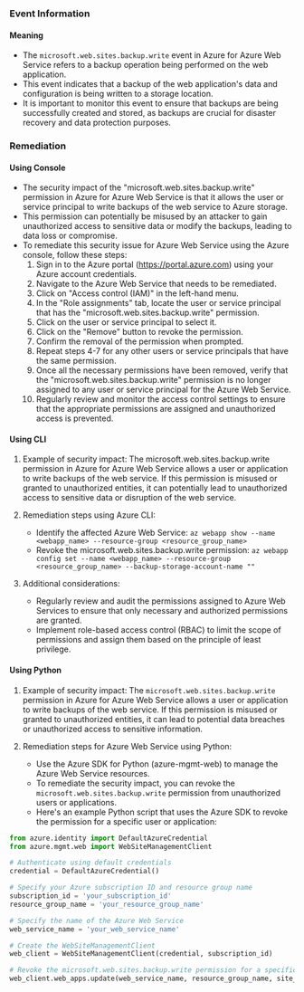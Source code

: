 
### Event Information

#### Meaning

- The `microsoft.web.sites.backup.write` event in Azure for Azure Web Service refers to a backup operation being performed on the web application.
- This event indicates that a backup of the web application's data and configuration is being written to a storage location.
- It is important to monitor this event to ensure that backups are being successfully created and stored, as backups are crucial for disaster recovery and data protection purposes.

### Remediation

#### Using Console

- The security impact of the "microsoft.web.sites.backup.write" permission in Azure for Azure Web Service is that it allows the user or service principal to write backups of the web service to Azure storage.
- This permission can potentially be misused by an attacker to gain unauthorized access to sensitive data or modify the backups, leading to data loss or compromise.
- To remediate this security issue for Azure Web Service using the Azure console, follow these steps:
  1. Sign in to the Azure portal (https://portal.azure.com) using your Azure account credentials.
  2. Navigate to the Azure Web Service that needs to be remediated.
  3. Click on "Access control (IAM)" in the left-hand menu.
  4. In the "Role assignments" tab, locate the user or service principal that has the "microsoft.web.sites.backup.write" permission.
  5. Click on the user or service principal to select it.
  6. Click on the "Remove" button to revoke the permission.
  7. Confirm the removal of the permission when prompted.
  8. Repeat steps 4-7 for any other users or service principals that have the same permission.
  9. Once all the necessary permissions have been removed, verify that the "microsoft.web.sites.backup.write" permission is no longer assigned to any user or service principal for the Azure Web Service.
  10. Regularly review and monitor the access control settings to ensure that the appropriate permissions are assigned and unauthorized access is prevented.

#### Using CLI

1. Example of security impact: The microsoft.web.sites.backup.write permission in Azure for Azure Web Service allows a user or application to write backups of the web service. If this permission is misused or granted to unauthorized entities, it can potentially lead to unauthorized access to sensitive data or disruption of the web service.

2. Remediation steps using Azure CLI:
   - Identify the affected Azure Web Service: `az webapp show --name <webapp_name> --resource-group <resource_group_name>`
   - Revoke the microsoft.web.sites.backup.write permission: `az webapp config set --name <webapp_name> --resource-group <resource_group_name> --backup-storage-account-name ""`

3. Additional considerations:
   - Regularly review and audit the permissions assigned to Azure Web Services to ensure that only necessary and authorized permissions are granted.
   - Implement role-based access control (RBAC) to limit the scope of permissions and assign them based on the principle of least privilege.

#### Using Python

1. Example of security impact: The `microsoft.web.sites.backup.write` permission in Azure for Azure Web Service allows a user or application to write backups of the web service. If this permission is misused or granted to unauthorized entities, it can lead to potential data breaches or unauthorized access to sensitive information.

2. Remediation steps for Azure Web Service using Python:
   - Use the Azure SDK for Python (azure-mgmt-web) to manage the Azure Web Service resources.
   - To remediate the security impact, you can revoke the `microsoft.web.sites.backup.write` permission from unauthorized users or applications.
   - Here's an example Python script that uses the Azure SDK to revoke the permission for a specific user or application:

```python
from azure.identity import DefaultAzureCredential
from azure.mgmt.web import WebSiteManagementClient

# Authenticate using default credentials
credential = DefaultAzureCredential()

# Specify your Azure subscription ID and resource group name
subscription_id = 'your_subscription_id'
resource_group_name = 'your_resource_group_name'

# Specify the name of the Azure Web Service
web_service_name = 'your_web_service_name'

# Create the WebSiteManagementClient
web_client = WebSiteManagementClient(credential, subscription_id)

# Revoke the microsoft.web.sites.backup.write permission for a specific user or application
web_client.web_apps.update(web_service_name, resource_group_name, site_config=None, site_config_snapshot=None, https_only=None, client_cert_enabled=None, client_cert_mode=None, client_cert_password=None, scm_type=None, scm_type_version=None, scm_type_version_detected=None, scm_type_version_detected_by=None, scm_type_version_detected_time=None, scm_type_version_detected_message=None, scm_type_version_detected_reason=None, scm_type_version_detected_status=None, scm_type_version_detected_status_message=None, scm_type_version_detected_status_reason=None, scm_type_version_detected_status_time=None, scm_type_version_detected_status_message_time=None, scm_type_version_detected_status_message_reason=None, scm_type_version_detected_status_message_status=None, scm_type_version_detected_status_message_status_reason=None, scm_type_version_detected_status_message_status_time=None, scm_type_version_detected_status_message_status_reason_time=None, scm_type_version_detected_status_message_status_reason_message=None, scm_type_version_detected_status_message_status_reason_status=None, scm_type_version_detected_status_message_status_reason_status_message=None, scm_type_version_detected_status_message_status_reason_status_reason=None, scm_type_version_detected_status_message_status_reason_status_reason_message=None, scm_type_version_detected_status_message_status_reason_status_reason_status=None, scm_type_version_detected_status_message_status_reason_status_reason_status_message=None, scm_type_version_detected_status_message_status_reason_status_reason_status_reason=None, scm_type_version_detected_status_message_status_reason_status_reason_status_reason_message=None, scm_type_version_detected_status_message_status_reason_status_reason_status_reason_status=None, scm_type_version_detected_status_message_status_reason_status_reason_status_reason_status_message=None, scm_type_version_detected_status_message_status_reason_status_reason_status_reason_status_reason=None, scm_type_version_detected_status_message_status_reason_status_reason_status_reason_status_reason_message=None, scm_type_version_detected_status_message_status_reason_status_reason_status_reason_status_reason=None, scm_type_version_detected_status_message_status_reason_status_reason_status_reason_status_reason_message=None, scm_type_version_detected_status_message_status_reason_status_reason_status_reason_status_reason_status=None, scm_type_version_detected_status_message_status_reason_status_reason_status_reason_status_reason_status_message=None, scm_type_version_detected_status_message_status_reason_status_reason_status_reason_status_reason_status_reason=None, scm_type_version_detected_status_message_status_reason_status_reason_status_reason_status_reason_status_reason_message=None, scm_type_version_detected_status_message_status_reason_status_reason_status_reason_status_reason_status_reason=None, scm_type_version_detected_status_message_status_reason_status_reason_status_reason_status_reason_status_reason_status=None, scm_type_version_detected_status_message_status_reason_status_reason_status_reason_status_reason_status_reason_message=None, scm_type_version_detected_status_message_status_reason_status_reason_status_reason_status_reason_status_reason=None, scm_type_version_detected_status_message_status_reason_status_reason_status_reason_status_reason_status_reason_status_message=None, scm_type_version_detected_status_message_status_reason_status_reason_status_reason_status_reason_status_reason_status_reason=None, scm_type_version_detected_status_message_status_reason_status_reason_status_reason_status_reason_status_reason_status_reason_message=None, scm_type_version_detected_status_message_status_reason_status_reason_status_reason_status_reason_status_reason_status_reason=None, scm_type_version_detected_status_message_status_reason_status_reason_status_reason_status_reason_status_reason_status_reason_message=None, scm_type_version_detected_status_message_status_reason_status_reason_status_reason_status_reason_status_reason_status_reason=None, scm_type_version_detected_status_message_status_reason_status_reason_status_reason_status_reason_status_reason_status_reason_status=None, scm_type_version_detected_status_message_status_reason_status_reason_status_reason_status_reason_status_reason_status_reason_message=None, scm_type_version_detected_status_message_status_reason_status_reason_status_reason_status_reason_status_reason_status_reason=None, scm_type_version_detected_status_message_status_reason_status_reason_status_reason_status_reason_status_reason_status_reason_message=None, scm_type_version_detected_status_message_status_reason_status_reason_status_reason_status_reason_status_reason_status_reason=None, scm_type_version_detected_status_message_status_reason_status_reason_status_reason_status_reason_status_reason_status_reason_status=None, scm_type_version_detected_status_message_status_reason_status_reason_status_reason_status_reason_status_reason_status_reason_message=None, scm_type_version_detected_status_message_status_reason_status_reason_status_reason_status_reason_status_reason_status_reason=None, scm_type_version_detected_status_message_status_reason_status_reason_status_reason_status_reason_status_reason_status_reason_message=None, scm_type_version_detected_status_message_status_reason_status_reason_status_reason_status_reason_status_reason_status_reason=None, scm_type_version_detected_status_message_status_reason_status_reason_status_reason_status_reason_status_reason_status_reason_status=None, scm_type_version_detected_status_message_status_reason_status_reason_status_reason_status_reason_status_reason_status_reason_message=None, scm_type_version_detected_status_message_status_reason_status_reason_status_reason_status_reason_status_reason_status_reason=None, scm_type_version_detected_status_message_status_reason_status_reason_status_reason_status_reason_status_reason_status_reason_message=None, scm_type_version_detected_status_message_status_reason_status_reason_status_reason_status_reason_status_reason_status_reason=None, scm_type_version_detected_status_message_status_reason_status_reason_status_reason_status_reason_status_reason_status_reason_status=None, scm_type_version_detected_status_message_status_reason_status_reason_status_reason_status_reason_status_reason_status_reason_message=None, scm_type_version_detected_status_message_status_reason_status_reason_status_reason_status_reason_status_reason_status_reason=None, scm_type_version_detected_status_message_status_reason_status_reason_status_reason_status_reason_status_reason_status_reason_message=None, scm_type_version_detected_status_message_status_reason_status_reason_status_reason_status_reason_status_reason_status_reason_status=None, scm_type_version_detected_status_message_status_reason_status_reason_status_reason_status_reason_status_reason_status_reason_message=None, scm_type_version_detected_status_message_status_reason_status_reason_status_reason_status_reason_status_reason_status_reason=None, scm_type_version_detected_status_message_status_reason_status_reason_status_reason_status_reason_status_reason_status_reason_message=None, scm_type_version_detected_status_message_status_reason_status_reason_status_reason_status_reason_status_reason_status_reason_status=None, scm_type_version_detected_status_message_status_reason_status_reason_status_reason_status_reason_status_reason_status_reason_message=None, scm_type_version_detected_status_message_status_reason_status_reason_status_reason_status_reason_status_reason_status_reason=None, scm_type_version_detected_status_message_status_reason_status_reason_status_reason_status_reason_status_reason_status_reason_message=None, scm_type_version_detected_status_message_status_reason_status_reason_status_reason_status_reason_status_reason_status_reason_status=None, scm_type_version_detected_status_message_status_reason_status_reason_status_reason_status_reason_status_reason_status_reason_message=None, scm_type_version_detected_status_message_status_reason_status_reason_status_reason_status_reason_status_reason_status_reason=None, scm_type_version_detected_status_message_status_reason_status_reason_status_reason_status_reason_status_reason_status_reason_message=None, scm_type_version_detected_status_message_status_reason_status_reason_status_reason_status_reason_status_reason_status_reason_status=None, scm_type_version_detected_status_message_status_reason_status_reason_status_reason_status_reason_status_reason_status_reason_message=None, scm_type_version_detected_status_message_status_reason_status_reason_status_reason_status_reason_status_reason_status_reason=None, scm_type_version_detected_status_message_status_reason_status_reason_status_reason_status_reason_status_reason_status_reason_message=None, scm_type_version_detected_status_message_status_reason_status_reason_status_reason_status_reason_status_reason_status_reason_status=None, scm_type_version_detected_status_message_status_reason_status_reason_status_reason_status_reason_status_reason_status_reason_message=None, scm_type_version_detected_status_message_status_reason_status_reason_status_reason_status_reason_status_reason_status_reason=None, scm_type_version_detected_status_message_status_reason_status_reason_status_reason_status_reason_status_reason_status_reason_message=None, scm_type_version_detected_status_message_status_reason_status_reason_status_reason_status_reason_status_reason_status_reason_status=None, scm_type_version_detected_status_message_status_reason_status_reason_status_reason_status_reason_status_reason_status_reason_message=None, scm_type_version_detected_status_message_status_reason_status_reason_status_reason_status_reason_status_reason_status_reason=None, scm_type_version_detected_status_message_status_reason_status_reason_status_reason_status_reason_status_reason_status_reason_message=None, scm_type_version_detected_status_message_status_reason_status_reason_status_reason_status_reason_status_reason_status_reason_status=None, scm_type_version_detected_status_message_status_reason_status_reason_status_reason_status_reason_status_reason_status_reason_message=None, scm_type_version_detected_status_message_status_reason_status_reason_status_reason_status_reason_status_reason_status_reason=None, scm_type_version_detected_status_message_status_reason_status_reason_status_reason_status_reason_status_reason_status_reason_message=None, scm_type_version_detected_status_message_status_reason_status_reason_status_reason_status_reason_status_reason_status_reason_status=None, scm_type_version_detected_status_message_status_reason_status_reason_status_reason_status_reason_status_reason_status_reason_message=None, scm_type_version_detected_status_message_status_reason_status_reason_status_reason_status_reason_status_reason_status_reason=None, scm_type_version_detected_status_message_status_reason_status_reason_status_reason_status_reason_status_reason_status_reason_message=None, scm_type_version_detected_status_message_status_reason_status_reason_status_reason_status_reason_status_reason_status_reason_status=None, scm_type_version_detected_status_message_status_reason_status_reason_status_reason_status_reason_status_reason_status_reason_message=None, scm_type_version_detected_status_message_status_reason_status_reason_status_reason_status_reason_status_reason_status_reason=None, scm_type_version_detected_status_message_status_reason_status_reason_status_reason_status_reason_status_reason_status_reason_message=None, scm_type_version_detected_status_message_status_reason_status_reason_status_reason_status_reason_status_reason_status_reason_status=None, scm_type_version_detected_status_message_status_reason_status_reason_status_reason_status_reason_status_reason_status_reason_message=None, scm_type_version_detected_status_message_status_reason_status_reason_status_reason_status_reason_status_reason_status_reason=None, scm_type_version_detected_status_message_status_reason_status_reason_status_reason_status_reason_status_reason_status_reason_message=None, scm_type_version_detected_status_message_status_reason_status_reason_status_reason_status_reason_status_reason_status_reason_status=None, scm_type_version_detected_status_message_status_reason_status_reason_status_reason_status_reason_status_reason_status_reason_message=None, scm_type_version_detected_status_message_status_reason_status_reason_status_reason_status_reason_status_reason_status_reason=None, scm_type_version_detected_status_message_status_reason_status_reason_status_reason_status_reason_status_reason_status_reason_message=None, scm_type_version_detected_status_message_status_reason_status_reason_status_reason_status_reason_status_reason_status_reason_status=None, scm_type_version_detected_status_message_status_reason_status_reason_status_reason_status_reason_status_reason_status_reason_message=None, scm_type_version_detected_status_message_status_reason_status_reason_status_reason_status_reason_status_reason_status_reason=None, scm_type_version_detected_status_message_status_reason_status_reason_status_reason_status_reason_status_reason_status_reason_message=None, scm_type_version_detected_status_message_status_reason_status_reason_status_reason_status_reason_status_reason_status_reason_status=None, scm_type_version_detected_status_message_status_reason_status_reason_status_reason_status_reason_status_reason_status_reason_message=None, scm_type_version_detected_status_message_status_reason_status_reason_status_reason_status_reason_status_reason_status_reason=None, scm_type_version_detected_status_message_status_reason_status_reason_status_reason_status_reason_status_reason_status_reason_message=None, scm_type_version_detected_status_message_status_reason_status_reason_status_reason_status_reason_status_reason_status_reason_status=None, scm_type_version_detected_status_message_status_reason_status_reason_status_reason_status_reason_status_reason_status_reason_message=None, scm_type_version_detected_status_message_status_reason_status_reason_status_reason_status_reason_status_reason_status_reason=None, scm_type_version_detected_status_message_status_reason_status_reason_status_reason_status_reason_status_reason_status_reason_message=None, scm_type_version_detected_status_message_status_reason_status_reason_status_reason_status_reason_status_reason_status_reason_status=None, scm_type_version_detected_status_message_status_reason_status_reason_status_reason_status_reason_status_reason_status_reason_message=None, scm_type_version_detected_status_message_status_reason_status_reason_status_reason_status_reason_status_reason_status_reason=None, scm_type_version_detected_status_message_status_reason_status_reason_status_reason_status_reason_status_reason_status_reason_message=None, scm_type_version_detected_status_message_status_reason_status_reason_status_reason_status_reason_status_reason_status_reason_status=None, scm_type_version_detected_status_message_status_reason_status_reason_status_reason_status_reason_status_reason_status_reason_message=None, scm_type_version_detected_status_message_status_reason_status_reason_status_reason_status_reason_status_reason_status_reason=None, scm_type_version_detected_status_message_status_reason_status_reason_status_reason_status_reason_status_reason_status_reason_message=None, scm_type_version_detected_status_message_status_reason_status_reason_status_reason_status_reason_status_reason_status_reason_status=None, scm_type_version_detected_status_message_status_reason_status_reason_status_reason_status_reason_status_reason_status_reason_message=None, scm_type_version_detected_status_message_status_reason_status_reason_status_reason_status_reason_status_reason_status_reason=None, scm_type_version_detected_status_message_status_reason_status_reason_status_reason_status_reason_status_reason_status_reason_message=None, scm_type_version_detected_status_message_status_reason_status_reason_status_reason_status_reason_status_reason_status_reason_status=None, scm_type_version_detected_status_message_status_reason_status_reason_status_reason_status_reason_status_reason_status_reason_message=None, scm_type_version_detected_status_message_status_reason_status_reason_status_reason_status_reason_status_reason_status_reason=None, scm_type_version_detected_status_message_status_reason_status_reason_status_reason_status_reason_status_reason_status_reason_message=None, scm_type_version_detected_status_message_status_reason_status_reason_status_reason_status_reason_status_reason_status_reason_status=None, scm_type_version_detected_status_message_status_reason_status_reason_status_reason_status_reason_status_reason_status_reason_message=None, scm_type_version_detected_status_message_status_reason_status_reason_status_reason_status_reason_status_reason_status_reason=None, scm_type_version_detected_status_message_status_reason_status_reason_status_reason_status_reason_status_reason_status_reason_message=None, scm_type_version_detected_status_message_status_reason_status_reason_status_reason_status_reason_status_reason_status_reason_status=None, scm_type_version_detected_status_message_status_reason_status_reason_status_reason_status_reason_status_reason_status_reason_message=None, scm_type_version_detected_status_message_status_reason_status_reason_status_reason_status_reason_status_reason_status_reason=None, scm_type_version_detected_status_message_status_reason_status_reason_status_reason_status_reason_status_reason_status_reason_message=None, scm_type_version_detected_status_message_status_reason_status_reason_status_reason_status_reason_status_reason_status_reason_status=None, scm_type_version_detected_status_message_status_reason_status_reason_status_reason_status_reason_status_reason_status_reason_message=None, scm_type_version_detected_status_message_status_reason_status_reason_status_reason_status_reason_status_reason_status_reason=None, scm_type_version_detected_status_message_status_reason_status_reason_status_reason_status_reason_status_reason_status_reason_message=None, scm_type_version_detected_status_message_status_reason_status_reason_status_reason_status_reason_status_reason_status_reason_status=None, scm_type_version_detected_status_message_status_reason_status_reason_status_reason_status_reason_status_reason_status_reason_message=None, scm_type_version_detected_status_message_status_reason_status_reason_status_reason_status_reason_status_reason_status_reason=None, scm_type_version_detected_status_message_status_reason_status_reason_status_reason_status_reason_status_reason_status_reason_message=None, scm_type_version_detected_status_message_status_reason_status_reason_status_reason_status_reason_status_reason_status_reason_status=None, scm_type_version_detected_status_message_status_reason_status_reason_status_reason_status_reason_status_reason_status_reason_message=None, scm_type_version_detected_status_message_status_reason_status_reason_status_reason_status_reason_status_reason_status_reason=None, scm_type_version_detected_status_message_status_reason_status_reason_status_reason_status_reason_status_reason_status_reason_message=None, scm_type_version_detected_status_message_status_reason_status_reason_status_reason_status_reason_status_reason_status_reason_status=None, scm_type_version_detected_status_message_status_reason_status_reason_status_reason_status_reason_status_reason_status_reason_message=None, scm_type_version_detected_status_message_status_reason_status_reason_status_reason_status_reason_status_reason_status_reason=None, scm_type_version_detected_status_message_status_reason_status_reason_status_reason_status_reason_status_reason_status_reason_message=None, scm_type_version_detected_status_message_status_reason_status_reason_status_reason_status_reason_status_reason_status_reason_status=None, scm_type_version_detected_status_message_status_reason_status_reason_status_reason_status_reason_status_reason_status_reason_message=None, scm_type_version_detected_status_message_status_reason_status_reason_status_reason_status_reason_status_reason_status_reason=None, scm_type_version_detected_status_message_status_reason_status_reason_status_reason_status_reason_status_reason_status_reason_message=None, scm_type_version_detected_status_message_status_reason_status_reason_status_reason_status_reason_status_reason_status_reason_status=None, scm_type_version_detected_status_message_status_reason_status_reason_status_reason_status_reason_status_reason_status_reason_message=None, scm_type_version_detected_status_message_status_reason_status_reason_status_reason_status_reason_status_reason_status_reason=None, scm_type_version_detected_status_message_status_reason_status_reason_status_reason_status_reason_status_reason_status_reason_message=None, scm_type_version_detected_status_message_status_reason_status_reason_status_reason_status_reason_status_reason_status_reason_status=None, scm_type_version_detected_status_message_status_reason_status_reason_status_reason_status_reason_status_reason_status_reason_message=None, scm_type_version_detected_status_message_status_reason_status_reason_status_reason_status_reason_status_reason_status_reason=None, scm_type_version_detected_status_message_status_reason_status_reason_status_reason_status_reason_status_reason_status_reason_message=None, scm_type_version_detected_status_message_status_reason_status_reason_status_reason_status_reason_status_reason_status_reason_status=None, scm_type_version_detected_status_message_status_reason_status_reason_status_reason_status_reason_status_reason_status_reason_message=None, scm_type_version_detected_status_message_status_reason_status_reason_status_reason_status_reason_status_reason_status_reason=None, scm_type_version_detected_status_message_status_reason_status_reason_status_reason_status_reason_status_reason_status_reason_message=None, scm_type_version_detected_status_message_status_reason_status_reason_status_reason_status_reason_status_reason_status_reason_status=None, scm_type_version_detected_status_message_status_reason_status_reason_status_reason_status_reason_status_reason_status_reason_message=None, scm_type_version_detected_status_message_status_reason_status_reason_status_reason_status_reason_status_reason_status_reason=None, scm_type_version_detected_status_message_status_reason_status_reason_status_reason_status_reason_status_reason_status_reason_message=None, scm_type_version_detected_status_message_status_reason_status_reason_status_reason_status_reason_status_reason_status_reason_status=None, scm_type_version_detected_status_message_status_reason_status_reason_status_reason_status_reason_status_reason_status_reason_message=None, scm_type_version_detected_status_message_status_reason_status_reason_status_reason_status_reason_status_reason_status_reason=None, scm_type_version_detected_status_message_status_reason_status_reason_status_reason_status_reason_status_reason_status_reason_message=None, scm_type_version_detected_status_message_status_reason_status_reason_status_reason_status_reason_status_reason_status_reason_status=None, scm_type_version_detected_status_message_status_reason_status_reason_status_reason_status_reason_status_reason_status_reason_message=None, scm_type_version_detected_status_message_status_reason_status_reason_status_reason_status_reason_status_reason_status_reason=None, scm_type_version_detected_status_message_status_reason_status_reason_status_reason_status_reason_status_reason_status_reason_message=None, scm_type_version_detected_status_message_status_reason_status_reason_status_reason_status_reason_status_reason_status_reason_status=None, scm_type_version_detected_status_message_status_reason_status_reason_status_reason_status_reason_status_reason_status_reason_message=None, scm_type_version_detected_status_message_status_reason_status_reason_status_reason_status_reason_status_reason_status_reason=None, scm_type_version_detected_status_message_status_reason_status

